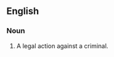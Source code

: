 ==English==
===Noun===
{{en-noun|sg=[[plea]] [[of]] [[the]] [[crown]]pleas of the crown}}
# {{context|English Law}} A legal action against a criminal.